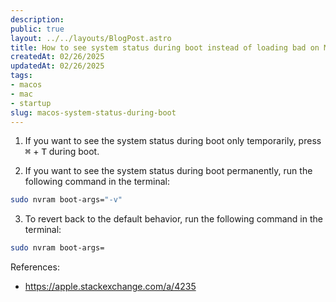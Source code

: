 ```yaml
---
description:
public: true
layout: ../../layouts/BlogPost.astro
title: How to see system status during boot instead of loading bad on MacOS 
createdAt: 02/26/2025
updatedAt: 02/26/2025
tags:
- macos
- mac
- startup
slug: macos-system-status-during-boot
---
```

1. If you want to see the system status during boot only temporarily, press <kbd class="cmd">⌘</kbd> + <kbd >T</kbd> during boot.

2. If you want to see the system status during boot permanently, run the following command in the terminal:
```bash
sudo nvram boot-args="-v"
```

3. To revert back to the default behavior, run the following command in the terminal:
```bash
sudo nvram boot-args=
```

References:
- https://apple.stackexchange.com/a/4235
